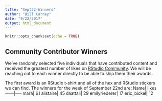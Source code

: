 ```yaml
---
title: "Sept22-Winners"
author: "Bill Carney"
date: "9/22/2017"
output: html_document
---
```


```r
knitr::opts_chunk$set(echo = TRUE)
```

## Community Contributor Winners

We've randomly selected five individuals that have contributed content and received the greatest number of likes on [RStudio Community](https://community.rstudio.com/). We will be reaching out to each winner directly to be able to ship them their awards.

The first award is an RStudio t-shirt and all of the hex and RStudio stickers we can find.  The winners for the week of September 22nd are:
Name| likes
------|-----
mara| 61 
alistaire| 45 
daattali| 29 
emilyriederer| 17 
eric_bickel| 12 
